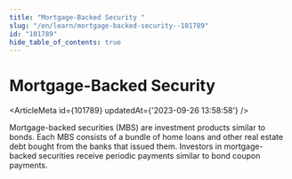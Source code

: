 ```yaml
---
title: "Mortgage-Backed Security "
slug: "/en/learn/mortgage-backed-security--101789"
id: "101789"
hide_table_of_contents: true
---
```



# Mortgage-Backed Security 

<ArticleMeta id={101789} updatedAt={'2023-09-26 13:58:58'} />
<div className='border-solid border-b border-t-0 my-4 border-[var(--ifm-color-gray-300)]' />

Mortgage-backed securities (MBS) are investment products similar to bonds. Each MBS consists of a bundle of home loans and other real estate debt bought from the banks that issued them. Investors in mortgage-backed securities receive periodic payments similar to bond coupon payments.
